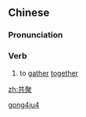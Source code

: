 ==Chinese==
{{zh-forms}}

===Pronunciation===
{{zh-pron
|m=gòngjù
|cat=v
}}

===Verb===
{{zh-verb}}

# {{lb|zh|literary}} to [[gather]] [[together]]

[[Category:Mandarin literary terms|gong4ju4]]

[[zh:共聚]]